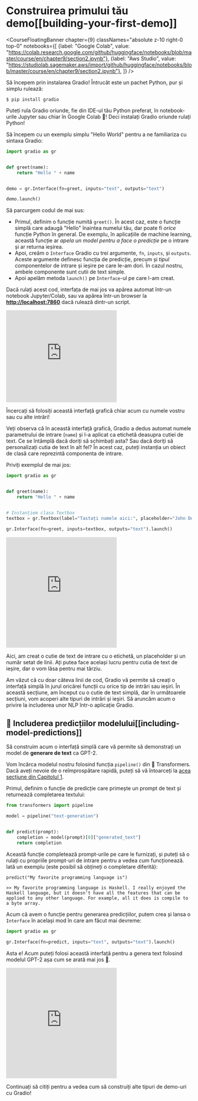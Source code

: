 # Construirea primului tău demo[[building-your-first-demo]]

<CourseFloatingBanner chapter={9}
  classNames="absolute z-10 right-0 top-0"
  notebooks={[
    {label: "Google Colab", value: "https://colab.research.google.com/github/huggingface/notebooks/blob/master/course/en/chapter9/section2.ipynb"},
    {label: "Aws Studio", value: "https://studiolab.sagemaker.aws/import/github/huggingface/notebooks/blob/master/course/en/chapter9/section2.ipynb"},
]} />

Să începem prin instalarea Gradio! Întrucât este un pachet Python, pur și simplu rulează:

`$ pip install gradio `

Puteți rula Gradio oriunde, fie din IDE-ul tău Python preferat, în notebook-urile Jupyter sau chiar în Google Colab 🤯!
Deci instalați Gradio oriunde rulați Python!

Să începem cu un exemplu simplu "Hello World" pentru a ne familiariza cu sintaxa Gradio:

```py
import gradio as gr


def greet(name):
    return "Hello " + name


demo = gr.Interface(fn=greet, inputs="text", outputs="text")

demo.launch()
```

Să parcurgem codul de mai sus:

- Primul, definim o funcție numită `greet()`. În acest caz, este o funcție simplă care adaugă "Hello" înaintea numelui tău, dar poate fi *orice* funcție Python în general. De exemplu, în aplicațiile de machine learning, această funcție ar *apela un model pentru a face o predicție* pe o intrare și ar returna ieșirea.
- Apoi, creăm o `Interface` Gradio cu trei argumente, `fn`, `inputs`, și `outputs`. Aceste argumente definesc funcția de predicție, precum și _tipul_ componentelor de intrare și ieșire pe care le-am dori. În cazul nostru, ambele componente sunt cutii de text simple.
- Apoi apelăm metoda `launch()` pe `Interface`-ul pe care l-am creat.

Dacă rulați acest cod, interfața de mai jos va apărea automat într-un notebook Jupyter/Colab, sau va apărea într-un browser la **[http://localhost:7860](http://localhost:7860/)** dacă rulează dintr-un script.

<iframe src="https://course-demos-hello-world.hf.space" frameBorder="0" height="250" title="Gradio app" class="container p-0 flex-grow space-iframe" allow="accelerometer; ambient-light-sensor; autoplay; battery; camera; document-domain; encrypted-media; fullscreen; geolocation; gyroscope; layout-animations; legacy-image-formats; magnetometer; microphone; midi; oversized-images; payment; picture-in-picture; publickey-credentials-get; sync-xhr; usb; vr ; wake-lock; xr-spatial-tracking" sandbox="allow-forms allow-modals allow-popups allow-popups-to-escape-sandbox allow-same-origin allow-scripts allow-downloads"></iframe>

Încercați să folosiți această interfață grafică chiar acum cu numele vostru sau cu alte intrări!

Veți observa că în această interfață grafică, Gradio a dedus automat numele parametrului de intrare (`name`)
și l-a aplicat ca etichetă deasupra cutiei de text. Ce se întâmplă dacă doriți să schimbați asta?
Sau dacă doriți să personalizați cutia de text în alt fel? În acest caz, puteți
instanția un obiect de clasă care reprezintă componenta de intrare.

Priviți exemplul de mai jos:

```py
import gradio as gr


def greet(name):
    return "Hello " + name


# Instanțiem clasa Textbox
textbox = gr.Textbox(label="Tastați numele aici:", placeholder="John Doe", lines=2)

gr.Interface(fn=greet, inputs=textbox, outputs="text").launch()
```

<iframe src="https://course-demos-hello-world-custom.hf.space" frameBorder="0" height="300" title="Gradio app" class="container p-0 flex-grow space-iframe" allow="accelerometer; ambient-light-sensor; autoplay; battery; camera; document-domain; encrypted-media; fullscreen; geolocation; gyroscope; layout-animations; legacy-image-formats; magnetometer; microphone; midi; oversized-images; payment; picture-in-picture; publickey-credentials-get; sync-xhr; usb; vr ; wake-lock; xr-spatial-tracking" sandbox="allow-forms allow-modals allow-popups allow-popups-to-escape-sandbox allow-same-origin allow-scripts allow-downloads"></iframe>

Aici, am creat o cutie de text de intrare cu o etichetă, un placeholder și un număr setat de linii.
Ați putea face același lucru pentru cutia de text de ieșire, dar o vom lăsa pentru mai târziu.

Am văzut că cu doar câteva linii de cod, Gradio vă permite să creați o interfață simplă în jurul oricărei funcții
cu orice tip de intrări sau ieșiri. În această secțiune, am început cu o
cutie de text simplă, dar în următoarele secțiuni, vom acoperi alte tipuri de intrări și ieșiri. Să aruncăm acum o privire la includerea unor NLP într-o aplicație Gradio.


## 🤖 Includerea predicțiilor modelului[[including-model-predictions]]

Să construim acum o interfață simplă care vă permite să demonstrați un model de **generare de text** ca GPT-2.

Vom încărca modelul nostru folosind funcția `pipeline()` din 🤗 Transformers.
Dacă aveți nevoie de o reîmprospătare rapidă, puteți să vă întoarceți la [acea secțiune din Capitolul 1](/course/chapter1/3#text-generation).

Primul, definim o funcție de predicție care primește un prompt de text și returnează completarea textului:

```py
from transformers import pipeline

model = pipeline("text-generation")


def predict(prompt):
    completion = model(prompt)[0]["generated_text"]
    return completion
```

Această funcție completează prompt-urile pe care le furnizați, și puteți să o rulați cu propriile prompt-uri de intrare pentru a vedea cum funcționează. Iată un exemplu (este posibil să obțineți o completare diferită):

```
predict("My favorite programming language is")
```

```
>> My favorite programming language is Haskell. I really enjoyed the Haskell language, but it doesn't have all the features that can be applied to any other language. For example, all it does is compile to a byte array.
```

Acum că avem o funcție pentru generarea predicțiilor, putem crea și lansa o `Interface` în același mod în care am făcut mai devreme:

```py
import gradio as gr

gr.Interface(fn=predict, inputs="text", outputs="text").launch()
```


Asta e! Acum puteți folosi această interfață pentru a genera text folosind modelul GPT-2 așa cum se arată mai jos 🤯.

<iframe src="https://course-demos-gpt-2.hf.space" frameBorder="0" height="300" title="Gradio app" class="container p-0 flex-grow space-iframe" allow="accelerometer; ambient-light-sensor; autoplay; battery; camera; document-domain; encrypted-media; fullscreen; geolocation; gyroscope; layout-animations; legacy-image-formats; magnetometer; microphone; midi; oversized-images; payment; picture-in-picture; publickey-credentials-get; sync-xhr; usb; vr ; wake-lock; xr-spatial-tracking" sandbox="allow-forms allow-modals allow-popups allow-popups-to-escape-sandbox allow-same-origin allow-scripts allow-downloads"></iframe>

Continuați să citiți pentru a vedea cum să construiți alte tipuri de demo-uri cu Gradio! 